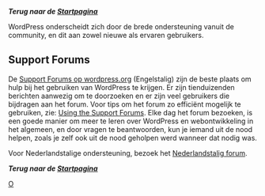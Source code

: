 '''''Terug naar de [[nl:Startpagina | Startpagina]]'''''

WordPress onderscheidt zich door de brede ondersteuning vanuit de community, en dit aan zowel nieuwe als ervaren gebruikers.

== Support Forums ==

De [http://wordpress.org/support/ Support Forums op wordpress.org] (Engelstalig) zijn de beste plaats om hulp bij het gebruiken van WordPress te krijgen. Er zijn tienduizenden berichten aanwezig om te doorzoeken en er zijn veel gebruikers die bijdragen aan het forum. Voor tips om het forum zo efficiënt mogelijk te gebruiken, zie: [[Using the Support Forums]]. Elke dag het forum bezoeken, is een goede manier om meer te leren over WordPress en webontwikkeling in het algemeen, en door vragen te beantwoorden, kun je iemand uit de nood helpen, zoals je zelf ook uit de nood geholpen werd wanneer dat nodig was.

Voor Nederlandstalige ondersteuning, bezoek het [http://nl.forums.wordpress.org/ Nederlandstalig forum].

'''''Terug naar de [[nl:Startpagina|Startpagina]]'''''

[[Category:Dutch Codex|O]]